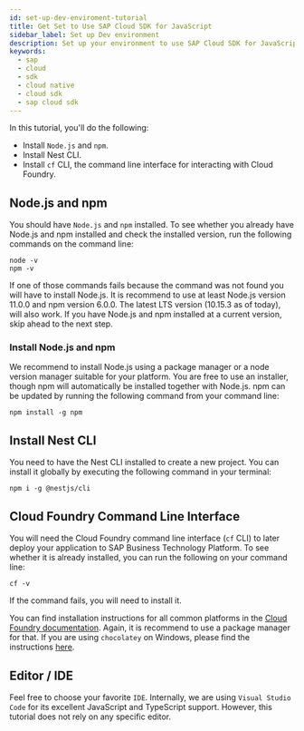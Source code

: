 ```yaml
---
id: set-up-dev-enviroment-tutorial
title: Get Set to Use SAP Cloud SDK for JavaScript
sidebar_label: Set up Dev environment
description: Set up your environment to use SAP Cloud SDK for JavaScript.
keywords:
  - sap
  - cloud
  - sdk
  - cloud native
  - cloud sdk
  - sap cloud sdk
---
```


In this tutorial, you'll do the following:

- Install `Node.js` and `npm`.
- Install Nest CLI.
- Install `cf` CLI, the command line interface for interacting with Cloud Foundry.

## Node.js and npm

You should have `Node.js` and `npm` installed.
To see whether you already have Node.js and npm installed and check the installed version, run the following commands on the command line:

```shell
node -v
npm -v
```

If one of those commands fails because the command was not found you will have to install Node.js.
It is recommend to use at least Node.js version 11.0.0 and npm version 6.0.0.
The latest LTS version (10.15.3 as of today), will also work.
If you have Node.js and npm installed at a current version, skip ahead to the next step.

### Install Node.js and npm

We recommend to install Node.js using a package manager or a node version manager suitable for your platform.
You are free to use an installer, though npm will automatically be installed together with Node.js.
npm can be updated by running the following command from your command line:

```shell
npm install -g npm
```

## Install Nest CLI

You need to have the Nest CLI installed to create a new project.
You can install it globally by executing the following command in your terminal:

```shell
npm i -g @nestjs/cli
```


## Cloud Foundry Command Line Interface

You will need the Cloud Foundry command line interface (`cf` CLI) to later deploy your application to SAP Business Technology Platform.
To see whether it is already installed, you can run the following on your command line:

```shell
cf -v
```

If the command fails, you will need to install it.

You can find installation instructions for all common platforms in the [Cloud Foundry documentation](https://docs.cloudfoundry.org/cf-cli/install-go-cli.html).
Again, it is recommend to use a package manager for that.
If you are using `chocolatey` on Windows, please find the instructions [here](https://community.chocolatey.org/packages/cloudfoundry-cli).

## Editor / IDE

Feel free to choose your favorite `IDE`.
Internally, we are using `Visual Studio Code` for its excellent JavaScript and TypeScript support.
However, this tutorial does not rely on any specific editor.
